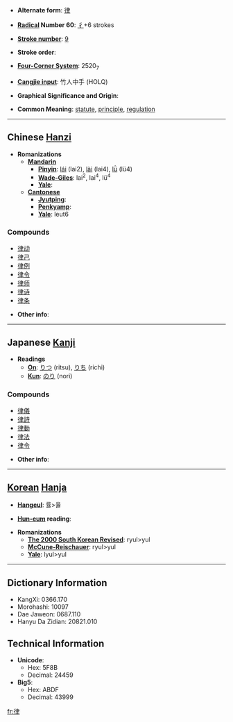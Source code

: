 * '''Alternate form''': [[律]]

* '''[[Wiktionary:Chinese radical index| Radical]] Number 60''': [[Wiktionary:Chinese radical index 彳|彳]]+6 strokes

* '''[[Wiktionary:Chinese total strokes index|Stroke number]]''': [[Wiktionary:Chinese total strokes index 9|9]]

* '''Stroke order''': 

* '''[[Wiktionary:Chinese four corner index|Four-Corner System]]''': 2520<sub>7</sub>

* '''[[Wiktionary:Chinese Cangjie index|Cangjie input]]''': 竹人中手 (HOLQ)

* '''Graphical Significance and Origin''': 

* '''Common Meaning''': [[statute]], [[principle]], [[regulation]]

----

== Chinese [[Hanzi]] ==

* '''Romanizations'''
** '''[[Mandarin]]'''
*** '''[[Pinyin]]''': [[lái]] (lai2), [[lài]] (lai4), [[lǜ]] (lü4)
*** '''[[Wade-Giles]]''': lai<sup>2</sup>, lai<sup>4</sup>, lü<sup>4</sup>
*** '''[[Yale]]''': 
** '''[[Cantonese]]'''
*** '''[[Jyutping]]''':
*** '''[[Penkyamp]]''': 
*** '''[[Yale]]''': leut6

===Compounds===
*[[律动]]
*[[律己]]
*[[律例]]
*[[律令]]
*[[律师]]
*[[律诗]]
*[[律条]]

* '''Other info''': 

----

== Japanese [[Kanji]] ==

* '''Readings'''
** '''[[On]]''': [[りつ]] (ritsu), [[りち]] (richi)
** '''[[Kun]]''': [[のり]] (nori)

===Compounds===
*[[律儀]]
*[[律詩]]
*[[律動]]
*[[律法]]
*[[律令]]

* '''Other info''':  

----

== [[Korean]] [[Hanja]] ==

* '''[[Hangeul]]''': 률>율

* '''[[Hun-eum]] reading''': 

* '''Romanizations'''
** '''[[The 2000 South Korean Revised Romanization|The 2000 South Korean Revised]]''': ryul>yul
** '''[[McCune-Reischauer]]''': ryul>yul
** '''[[Yale]]''': lyul>yul

----

== Dictionary Information ==

* KangXi: 0366.170
* Morohashi: 10097
* Dae Jaweon: 0687.110
* Hanyu Da Zidian: 20821.010

== Technical Information ==

* '''Unicode''':
** Hex: 5F8B
** Decimal: 24459
* '''Big5''':
** Hex: ABDF
** Decimal: 43999

[[fr:律]]